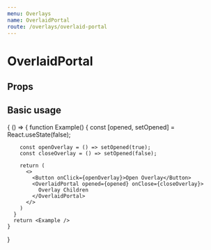 ```yaml
---
menu: Overlays
name: OverlaidPortal
route: /overlays/overlaid-portal
---
```



# OverlaidPortal

## Props

<PropsTable of={OverlaidPortal} />

## Basic usage

<Playground>
  {
    () => {
      function Example() {
        const [opened, setOpened] = React.useState(false);

        const openOverlay = () => setOpened(true);
        const closeOverlay = () => setOpened(false);

        return (
          <>
            <Button onClick={openOverlay}>Open Overlay</Button>
            <OverlaidPortal opened={opened} onClose={closeOverlay}>
              Overlay Children
            </OverlaidPortal>
          </>
        )
      }
      return <Example />
    }
  }
</Playground>
